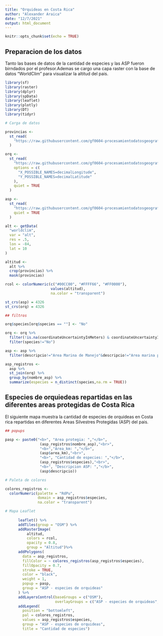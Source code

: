 ---
title: "Orquideas en Costa Rica"
author: "Alexander Araica"
date: "12/7/2021"
output: html_document
---

```{r setup, include=FALSE}
knitr::opts_chunk$set(echo = TRUE)
```

## Preparacion de los datos

Tanto las bases de datos de la cantidad de especies y las ASP fueron birndados por el profesor.Ademas se cargo una capa raster con la base de datos "WorldClim" para visualizar la altitud del pais.

```{r message=TRUE, warning=TRUE}
library(sf)
library(raster)
library(dplyr)
library(spData)
library(leaflet)
library(plotly)
library(DT)
library(tidyr)

# Carga de datos

provincias <-
  st_read(
    "https://raw.githubusercontent.com/gf0604-procesamientodatosgeograficos/2021i-datos/main/ign/delimitacion-territorial-administrativa/cr_provincias_simp_wgs84.geojson",
  )

orq <-
  st_read(
    "https://raw.githubusercontent.com/gf0604-procesamientodatosgeograficos/2021i-datos/main/gbif/orchidaceae-cr-registros.csv",
    options = c(
      "X_POSSIBLE_NAMES=decimalLongitude",
      "Y_POSSIBLE_NAMES=decimalLatitude"
    ),
    quiet = TRUE
  )

asp <-
  st_read(
    "https://raw.githubusercontent.com/gf0604-procesamientodatosgeograficos/2021i-datos/main/sinac/asp/asp-wgs84.geojson",
    quiet = TRUE
  )

alt <- getData(
  "worldclim",
  var = "alt",
  res = .5,
  lon = -84,
  lat = 10
)

altitud <-
  alt %>%
  crop(provincias) %>%
  mask(provincias)

rcol <- colorNumeric(c("#00CC00", "#FFFF66", "#FF0000"),
                     values(altitud),
                     na.color = "transparent")

st_crs(asp) = 4326
st_crs(orq) = 4326

## filtros

orq$species[orq$species == ""] <- "No"

orq <- orq %>%
  filter(!is.na(coordinateUncertaintyInMeters) & coordinateUncertaintyInMeters <= 1000)%>%
  filter(species!="No")

asp <- asp %>%
  filter(descripcio!="Area Marina de Manejo"&descripcio!="Area marina protegida")

asp_registros <-
  asp %>%
  st_join(orq) %>%
  group_by(nombre_asp) %>%
  summarize(especies = n_distinct(species,na.rm = TRUE)) 

```


## Especies de orquiedeas repartidas en las diferentes areas protegidas de Costa Rica

El siguiente mapa muestra la cantidad de especies de orquideas en Costa rica repartidas en diferentes Areas Silvestres Protegidas (ASP) del pais.

```{r message=TRUE, warning=TRUE}
## popups

pasp <- paste0("<b>", "Area protegia: ","</b>",
                (asp_registros$nombre_asp),"<br>",
                "<b>","Area_km: ","</b>",
                (asp$area_km),"<br>",
                "<b>", "Cantidad de especies: ","</b>",
                (asp_registros$especies),"<br>",
                "<b>", "Descripcion ASP: ","</b>",
                (asp$descripcio))

# Paleta de colores

colores_registros <-
  colorNumeric(palette = "RdPu",
               domain = asp_registros$especies,
               na.color = "transparent")

# Mapa Leaflet
      
      leaflet() %>%
      addTiles(group = "OSM") %>%
      addRasterImage(
          altitud, 
          colors = rcol, 
          opacity = 0.8,
          group = "Altitud")%>%
      addPolygons(
        data = asp_registros,
        fillColor = ~ colores_registros(asp_registros$especies),
        fillOpacity = 0.7,
        stroke = TRUE,
        color = "black",
        weight = 1,
        popup = pasp,
        group = "ASP - especies de orquideas"
      ) %>%
      addLayersControl(baseGroups = c("OSM"),
                       overlayGroups = c("ASP - especies de orquideas", "Altitud")) %>%
      addLegend(
        position = "bottomleft",
        pal = colores_registros,
        values = asp_registros$especies,
        group = "ASP - especies de orquideas",
        title = "Cantidad de especies")      
```

